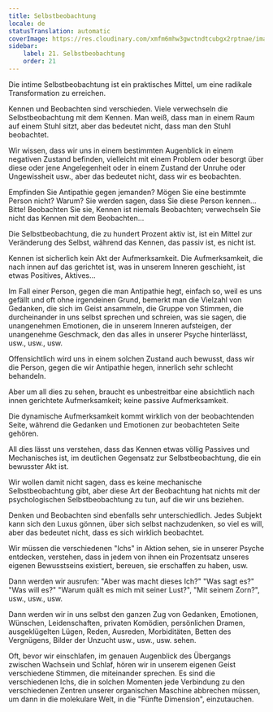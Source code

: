 ```yaml
---
title: Selbstbeobachtung
locale: de
statusTranslation: automatic
coverImage: https://res.cloudinary.com/xmfm6mhw3gwctndtcubgx2rptnae/image/upload/v1740468922/small_cover_tratado_de_psicologia_revolucionaria_a4c0dca4e0.webp
sidebar:
    label: 21. Selbstbeobachtung
    order: 21
---
```

Die intime Selbstbeobachtung ist ein praktisches Mittel, um eine radikale Transformation zu erreichen.

Kennen und Beobachten sind verschieden. Viele verwechseln die Selbstbeobachtung mit dem Kennen. Man weiß, dass man in einem Raum auf einem Stuhl sitzt, aber das bedeutet nicht, dass man den Stuhl beobachtet.

Wir wissen, dass wir uns in einem bestimmten Augenblick in einem negativen Zustand befinden, vielleicht mit einem Problem oder besorgt über diese oder jene Angelegenheit oder in einem Zustand der Unruhe oder Ungewissheit usw., aber das bedeutet nicht, dass wir es beobachten.

Empfinden Sie Antipathie gegen jemanden? Mögen Sie eine bestimmte Person nicht? Warum? Sie werden sagen, dass Sie diese Person kennen... Bitte! Beobachten Sie sie, Kennen ist niemals Beobachten; verwechseln Sie nicht das Kennen mit dem Beobachten...

Die Selbstbeobachtung, die zu hundert Prozent aktiv ist, ist ein Mittel zur Veränderung des Selbst, während das Kennen, das passiv ist, es nicht ist.

Kennen ist sicherlich kein Akt der Aufmerksamkeit. Die Aufmerksamkeit, die nach innen auf das gerichtet ist, was in unserem Inneren geschieht, ist etwas Positives, Aktives...

Im Fall einer Person, gegen die man Antipathie hegt, einfach so, weil es uns gefällt und oft ohne irgendeinen Grund, bemerkt man die Vielzahl von Gedanken, die sich im Geist ansammeln, die Gruppe von Stimmen, die durcheinander in uns selbst sprechen und schreien, was sie sagen, die unangenehmen Emotionen, die in unserem Inneren aufsteigen, der unangenehme Geschmack, den das alles in unserer Psyche hinterlässt, usw., usw., usw.

Offensichtlich wird uns in einem solchen Zustand auch bewusst, dass wir die Person, gegen die wir Antipathie hegen, innerlich sehr schlecht behandeln.

Aber um all dies zu sehen, braucht es unbestreitbar eine absichtlich nach innen gerichtete Aufmerksamkeit; keine passive Aufmerksamkeit.

Die dynamische Aufmerksamkeit kommt wirklich von der beobachtenden Seite, während die Gedanken und Emotionen zur beobachteten Seite gehören.

All dies lässt uns verstehen, dass das Kennen etwas völlig Passives und Mechanisches ist, im deutlichen Gegensatz zur Selbstbeobachtung, die ein bewusster Akt ist.

Wir wollen damit nicht sagen, dass es keine mechanische Selbstbeobachtung gibt, aber diese Art der Beobachtung hat nichts mit der psychologischen Selbstbeobachtung zu tun, auf die wir uns beziehen.

Denken und Beobachten sind ebenfalls sehr unterschiedlich. Jedes Subjekt kann sich den Luxus gönnen, über sich selbst nachzudenken, so viel es will, aber das bedeutet nicht, dass es sich wirklich beobachtet.

Wir müssen die verschiedenen "Ichs" in Aktion sehen, sie in unserer Psyche entdecken, verstehen, dass in jedem von ihnen ein Prozentsatz unseres eigenen Bewusstseins existiert, bereuen, sie erschaffen zu haben, usw.

Dann werden wir ausrufen: "Aber was macht dieses Ich?" "Was sagt es?" "Was will es?" "Warum quält es mich mit seiner Lust?", "Mit seinem Zorn?", usw., usw., usw.

Dann werden wir in uns selbst den ganzen Zug von Gedanken, Emotionen, Wünschen, Leidenschaften, privaten Komödien, persönlichen Dramen, ausgeklügelten Lügen, Reden, Ausreden, Morbiditäten, Betten des Vergnügens, Bilder der Unzucht usw., usw., usw. sehen.

Oft, bevor wir einschlafen, im genauen Augenblick des Übergangs zwischen Wachsein und Schlaf, hören wir in unserem eigenen Geist verschiedene Stimmen, die miteinander sprechen. Es sind die verschiedenen Ichs, die in solchen Momenten jede Verbindung zu den verschiedenen Zentren unserer organischen Maschine abbrechen müssen, um dann in die molekulare Welt, in die "Fünfte Dimension", einzutauchen.

